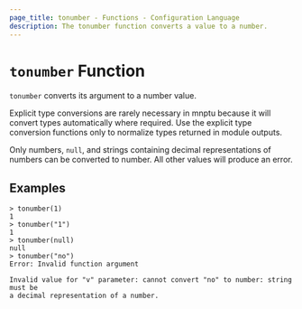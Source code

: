 ```yaml
---
page_title: tonumber - Functions - Configuration Language
description: The tonumber function converts a value to a number.
---
```


# `tonumber` Function

`tonumber` converts its argument to a number value.

Explicit type conversions are rarely necessary in mnptu because it will
convert types automatically where required. Use the explicit type conversion
functions only to normalize types returned in module outputs.

Only numbers, `null`, and strings containing decimal representations of numbers can be
converted to number. All other values will produce an error.

## Examples

```
> tonumber(1)
1
> tonumber("1")
1
> tonumber(null)
null
> tonumber("no")
Error: Invalid function argument

Invalid value for "v" parameter: cannot convert "no" to number: string must be
a decimal representation of a number.
```
